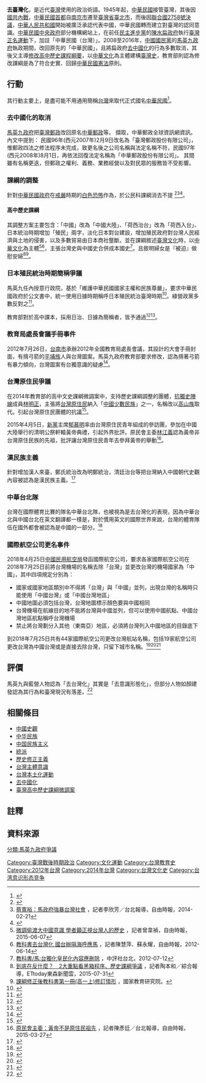 {{POV|time=2019-5-18}}
'''去臺灣化'''，是近代[[臺灣|臺灣]]使用的政治術語。1945年起，[[中華民國大陸時期|中華民國]]接管臺灣，其後因[[第二次國共內戰|國共內戰]]，[[中華民國首都|中華民國首都]]自[[南京市_(中華民國)|南京市]]遷至[[臺灣省|臺灣省]][[臺北市_(省轄市)|臺北市]]，而後因[[聯合國2758號決議|聯合國2758號決議]]，[[中華人民共和國|中華人民共和國]]開始被廣泛承認代表中國，中華民國轉而建立對臺灣的認同意識。[[中華民國中央政府|中華民國中央政府]]部分機構網站上，在前任[[民主進步黨|民主進步黨]]的[[陳水扁政府|陳水扁政府]]執行[[臺灣正名運動|臺灣正名運動]]下，加註「中華民國（台灣）」。2008至2016年，[[中國國民黨|中國國民黨]]的[[馬英九政府|馬英九政府]]執政期間，改回原先的「中華民國」，且將扁政府[[去中國化|去中國化]]的行為多數取消，其後又主導[[臺灣高中課程綱要微調案|修改高中歷史課程綱要]]，以[[中華文化|中華文化]]為主體建構[[臺灣歷史|臺灣史]]，教育部則認為修改課綱是為了符合史實、回歸[[中華民國憲法|中華民國憲法]]原則。

== 行動 ==
其行動主要上，是盡可能不用通用簡稱[[台灣|台灣]]來取代正式國名[[中華民國|中華民國]]<ref name="高中歷史教科書難產 鄭麗君：張亞中是幕後黑手_2012">{{cite web|url=http://www.ettoday.net/news/20120611/56227.htm|title=高中歷史教科書難產 鄭麗君：張亞中是幕後黑手|author=周佩虹|date=2012-06-11|publisher=ETtoday新聞雲|language=zh-tw|access-date=2015-08-03|archive-date=2019-05-02|archive-url=https://web.archive.org/web/20190502212753/https://www.ettoday.net/news/20120611/56227.htm|dead-url=no}}</ref>。

=== 去中國化的取消 ===
[[馬英九政府|馬英九政府]]把[[中華郵政|臺灣郵政]]改回原名[[中華郵政|中華郵政]]等。
擷取，中華郵政全球資訊網資訊。內文中提到：
民國96年(西元2007年)2月9日改名為「臺灣郵政股份有限公司」，惟郵政四法之修法程序未完成，致更名後之公司名稱與法定名稱不符，民國97年(西元2008年)8月1日，再依法回復法定名稱為「中華郵政股份有限公司」。 其間雖有名稱更迭，但郵政之權利、義務、業務經營以及對民眾的服務皆不受影響。

=== 課綱的調整 ===
針對[[中華民國政府|中華民國政府]]在[[戒嚴|戒嚴]]時期的[[台灣白色恐怖時期|白色恐怖]]作為，於公民科課綱消去不提 <ref>{{cite web|url=https://www.thenewslens.com/article/15540|title=課綱微調刪了228、白色恐怖...教育部：可補充教學|date=2015-04-20|language=zh-tw|website=the new lens 關鍵評論|access-date=2017-07-12|archive-date=2019-05-02|archive-url=https://web.archive.org/web/20190502055132/https://www.thenewslens.com/article/15540|dead-url=no}}</ref><ref>[http://news.ltn.com.tw/news/focus/paper/756165 蔡寬裕：馬政府強暴台灣社會] {{Wayback|url=http://news.ltn.com.tw/news/focus/paper/756165 |date=20190503083748 }}，記者李欣芳／台北報導，自由時報，2014-02-21</ref><ref>{{cite news|url=http://www.bbc.co.uk/zhongwen/trad/mobile/china/2014/01/140127_taiwan_history_text_book.shtml|title=台微調歷史課綱 引發「去台灣化」質疑|author=嚴思琪|date=2014-01-27|newspaper=BBC中文網}}</ref>。

==== 高中歷史課綱 ====
{{main|臺灣高中歷史課綱微調案}}其調整方案主要包含：「中國」改為「中國大陸」、「荷西治台」改為「荷西入台」、日本統治時期增加「殖民」兩字，淡化日本對台建設，增加殖民政府對台灣人民經濟與土地的侵害，以及多數貿易由日本商社壟斷。並在課綱敘述[[臺灣文化|臺灣文化]]時，以[[中華文化|中華文化]]為主體<ref>[http://news.ltn.com.tw/news/focus/paper/887221 微調偷渡大中國意識 學者籲正視台灣人的歷史] {{Wayback|url=http://news.ltn.com.tw/news/focus/paper/887221 |date=20190503024332 }}，記者曾韋禎，自由時報，2015-06-07</ref><ref>[http://news.ltn.com.tw/news/focus/paper/591664 教科書去台灣化 國台辦隔海呼應馬] {{Wayback|url=http://news.ltn.com.tw/news/focus/paper/591664 |date=20190502213504 }}，記者陳慧萍、蘇永耀，自由時報，2012-06-14</ref>，主張台灣史與中國史合併成本國史<ref>[http://www.cdnews.com.tw/cdnews_site/docDetail.jsp?coluid=106&docid=101968429 教科書/馬:台獨化皇民化內容應刪除] {{Wayback|url=http://www.cdnews.com.tw/cdnews_site/docDetail.jsp?coluid=106&docid=101968429 |date=20150923201313 }}，中評社台北，2012-07-12</ref>。且敘明婦女是『被迫』做慰安婦<ref>[http://www.ettoday.net/news/20150731/543167.htm 到底在反什麼？　2大重點看黑箱程序、歷史課綱爭議] {{Wayback|url=http://www.ettoday.net/news/20150731/543167.htm |date=20150803000856 }}，記者陶本和／綜合報導，ETtoday東森新聞雲，2015-07-31</ref><ref>[http://www.naer.edu.tw/ezfiles/0/1000/attach/38/pta_7563_7511266_00204.pdf 課綱修正後教科書第一冊(高一上)修訂情形] {{Wayback|url=http://www.naer.edu.tw/ezfiles/0/1000/attach/38/pta_7563_7511266_00204.pdf |date=20150619134139 }}，國家教育研究院。</ref>。

=== 日本殖民統治時期簡稱爭議 ===
{{see also|臺灣高中教材日治改日據爭議|台灣日治時期#名詞釋義}}馬英九任內授意行政院，基於「維護中華民國國家主權和民族尊嚴」，要求中華民國政府於公文書中，統一使用日據時期稱呼日本殖民統治臺灣時期<ref>{{cite news | language = zh-tw | author = 黃文鍠、郭顏慧、胡清暉 | url = http://udn.com/NEWS/NATIONAL/NATS2/8045594.shtml | title = 政院定調 公文書統一用「日據」 | publisher = 聯合報 | date = 2013年7月23日 | accessdate = 2013年7月23日 | archive-date = 2013年7月25日 | archive-url = https://web.archive.org/web/20130725053332/http://udn.com/NEWS/NATIONAL/NATS2/8045594.shtml | dead-url = no }}</ref>。綠營政黨多數反對之<ref>{{cite news| language =zh-tw| author =邱燕玲、陳璟民、湯佳玲、蘇芳禾| url =http://www.libertytimes.com.tw/2013/new/jul/23/today-t2.htm?Slots=All| title =政院通令公文書用日據 在野痛批去台灣化| publisher =自由時報| date =2013年7月23日| accessdate =2013年7月23日}}{{dead link|date=2017年12月 |bot=InternetArchiveBot |fix-attempted=yes }}</ref>。

教育部對於高中課本，採用日治、日據為簡稱者，皆予通過<ref>{{cite news | language = zh-tw | author = 湯佳玲 | url = http://mag.udn.com/mag/edu/storypage.jsp?f_MAIN_ID=13&f_SUB_ID=104&f_ART_ID=466660 | title = 日治還日據？歷史教科書掀論戰 | publisher = 聯合報 | date = 2013年7月18日 | accessdate = 2013年7月22日 | archive-date = 2014年10月18日 | archive-url = https://web.archive.org/web/20141018012410/http://mag.udn.com/mag/edu/storypage.jsp?f_MAIN_ID=13&f_SUB_ID=104&f_ART_ID=466660 | dead-url = no }}</ref><ref>{{cite news | language = zh-tw | author = 劉麗榮 | url = http://www.cna.com.tw/News/aIPL/201307180398-1.aspx | title = 馬：我都用日據 不反對用日治 | publisher = 中央社 | date = 2013年7月18日 | accessdate = 2013年7月22日 | archive-url = https://web.archive.org/web/20130721203435/http://www.cna.com.tw/News/aIPL/201307180398-1.aspx | archive-date = 2013年7月21日 | dead-url = yes }}</ref>。

===教育局處長會議手冊事件===
2012年7月26日，[[台南市|台南市]]承辦2012年全國教育局處長會議，其設計的大會手冊封面，有揹弓箭的[[平埔族|平埔族]]人與台灣圖案。馬英九政府教育部要求修改，認為揹著弓箭有暴力傾向，台灣圖案有台獨意識的疑慮<ref>{{cite news| language =zh-tw| author =黃文鍠、郭顏慧、胡清暉| url =http://www.libertytimes.com.tw/2012/new/jul/26/today-life12.htm?Slots=Life| title =平埔族背箭 教部稱有暴力傾向| publisher =自由時報| date =2012年7月26日| accessdate =2012年7月26日| deadurl =yes| archiveurl =https://web.archive.org/web/20120728230639/http://www.libertytimes.com.tw/2012/new/jul/26/today-life12.htm?Slots=Life| archivedate =2012年7月28日}}</ref>。

===台灣原住民爭議===
在2014年教育部的高中文史課綱微調案中，支持歷史課綱調整的團體，[[抗獨史陣線|抗獨史陣線]]成員[[林明正|林明正]]，主張將[[台灣原住民|台灣原住民]]納入「[[中國少數民族|中國少數民族]]」之一，名稱改以[[高山族|高山族]]取代。引起台灣原住民團體的抗議<ref>{{cite news | language = zh-tw | author = 湯佳玲 | url = http://www.peoplenews.tw/news/1bae6f13-0b14-4bd5-91db-22ef48299b4c | title = 原住民變高山族？ 原青團體籲撤課綱微調 | publisher = 民報 | date = 2014年2月4日 | accessdate = 2014年2月11日 | archive-date = 2019年5月2日 | archive-url = https://web.archive.org/web/20190502233044/https://www.peoplenews.tw/news/1bae6f13-0b14-4bd5-91db-22ef48299b4c | dead-url = no }}</ref>。

2015年4月5日，[[新黨|新黨]]主席[[郁慕明|郁慕明]]率由台灣原住民青年組成的參訪團，參加在中國大陸舉行的清明公祭軒轅黃帝典禮，引起外界批評。原民會主委[[林江義|林江義]]認為黃帝非台灣原住民族的先祖，批評讓台灣原住民青年去參拜黃帝的舉動<ref>[http://news.ltn.com.tw/news/focus/paper/866540 原民會主委：黃帝不是原住民祖先] {{Wayback|url=http://news.ltn.com.tw/news/focus/paper/866540 |date=20190503005745 }}，記者陳彥廷／台北報導，自由時報，2015-03-27</ref>。

=== 漢民族主義 ===
針對增加漢人來臺，鄭氏統治改為明鄭統治，清廷治台等把台灣納入中國朝代史觀內容被認為是漢民族主義。<ref name="課綱微調 「去台灣化」吵翻_2015"> {{cite web|url=https://tw.appledaily.com/headline/daily/20150801/36698372|title=課綱微調 「去台灣化」吵翻|date=2015-08-01|publisher=蘋果日報|language=zh-tw}} </ref>

=== 中華台北隊 ===
{{seealso|中華台北}}
台灣在國際體育比賽的隊名中華台北隊，也被視為是去台灣化的表現，因為中華台北與中國台北在英文翻譯都一樣是{{lang-en|Chinese Taipei}}，對於慣用英文的國際世界來說，台灣的體育隊伍在國外都會被認為是中國的一部分。<ref name = "孫慶餘專欄：「中華台北」就是要「去台灣化」_2017">{{cite web | title = 孫慶餘專欄：「中華台北」就是要「去台灣化」 | url = http://www.storm.mg/article/314527 | publisher = 風傳媒 | author = 孫慶餘 | language = zh-tw | date = 2017-08-14 | access-date = 2018-07-25 | archive-date = 2019-05-02 | archive-url = https://web.archive.org/web/20190502160450/https://www.storm.mg/article/314527 | dead-url = no }}</ref>

=== 國際航空公司更名事件 ===
2018年4月25日[[中国民用航空局|中國民用航空局]]發函國際航空公司，要求各家國際航空公司在2018年7月25日前將台灣機場的名稱去除「台灣」並更改台灣的機場國家為「中國」，其中四項規定分別為：
* 國家或國家地區類別中不得將「台灣」與「中國」並列，出現台灣的名稱時只能使用「中國台灣」或「中國台灣地區」
* 中國地圖必須包括台灣，台灣地圖標示顏色要與中國相同
* 台灣機場在航線目的地不能將台灣與中國並列，但可以使用中國航點、中國台灣地區航點稱呼台灣機場
* 禁止將台灣劃分入其他（東南亞）地區，必須將台灣列入中國地區的目錄底下

到2018年7月25日共有44家國際航空公司更改台灣航站名稱，包括19家航空公司更改台灣為中國台灣或是直接去除台灣，只留下城市名稱。<ref name = "725更名大限到！全球44家航空向中國妥協 官網全面「去台灣化」_2018">{{cite web | title = 725更名大限到！全球44家航空向中國妥協 官網全面「去台灣化」 | url = https://www.ettoday.net/news/20180725/1220433.htm | publisher = ETtoday新聞雲 | author = 詹雅婷 | language = zh-tw | date = 2018-07-25 | access-date = 2018-08-01 | archive-date = 2020-11-04 | archive-url = https://web.archive.org/web/20201104141606/https://www.ettoday.net/news/20180725/1220433.htm | dead-url = no }}</ref><ref name = "美國航空官網去台灣化　僅留「台北」、「高雄」城市名稱_2018">{{cite web | title = 美國航空官網去台灣化　僅留「台北」、「高雄」城市名稱 | url = https://www.upmedia.mg/news_info.php?SerialNo=45117 | publisher = 上報 UP Media | author = 王秋燕 | language = zh-tw | date = 2018-07-25 | access-date = 2018-08-01 | archive-date = 2020-11-04 | archive-url = https://web.archive.org/web/20201104094902/https://www.upmedia.mg/news_info.php?SerialNo=45117 | dead-url = no }}</ref><ref name = "野蠻幽靈 中國禁將台灣列國家 44航空全屈服_2018">{{cite web | title = 野蠻幽靈 中國禁將台灣列國家 44航空全屈服 | url = https://tw.appledaily.com/headline/daily/20180726/38080093 | publisher = 蘋果日報 | language = zh-tw | date = 2018-07-26 | access-date = 2018-08-01 | archive-date = 2020-04-20 | archive-url = https://web.archive.org/web/20200420233559/https://tw.appledaily.com/headline/daily/20180726/38080093/ | dead-url = no }}</ref>

== 評價 ==
馬英九與藍營人物認為「去台灣化」其實是「去意識形態化」，但部分人物如顏建發認為其行為和臺灣現況有落差。<ref name = 顏建發_2010>{{cite web | title = 馬英九邁向以中國中心之戰略思維的困境與挑戰 | url = http://www.tisanet.org/quarterly/6-2-3.pdf | publisher = 台灣國際研究季刊 第6卷第2期 | pages = 71,76-77 | author = 顏建發 | date = 2010-11-10 | access-date = 2018-01-31 | archive-date = 2014-05-13 | archive-url = https://web.archive.org/web/20140513020323/http://www.tisanet.org/quarterly/6-2-3.pdf | dead-url = no }}</ref>
==相關條目==
*[[中國史觀|中國史觀]]
*[[中华民族|中华民族]]
*[[中国民族主义|中国民族主义]]
*[[統派|統派]]
*[[歷史修正主義|歷史修正主義]]
*[[台灣主體意識|台灣主體意識]]
*[[台灣本土化運動|台灣本土化運動]]
*[[去中國化|去中國化]]
*[[臺灣高中歷史課綱微調案|臺灣高中歷史課綱微調案]]

==註釋==
{{notelist}}

==資料來源==
{{reflist}}

[[Category:臺灣戰後時期政治|Category:臺灣戰後時期政治]]
[[Category:文化運動|Category:文化運動]]
[[Category:台灣教育史|Category:台灣教育史]]
[[Category:2012年台灣|Category:2012年台灣]]
[[Category:2014年台灣|Category:2014年台灣]]
[[分類:馬英九政府爭議|分類:馬英九政府爭議]]
[[Category:台灣文化史|Category:台灣文化史]]
[[Category:台湾意识形态竞争|Category:台湾意识形态竞争]]